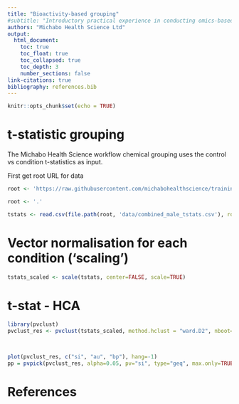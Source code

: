 ```yaml
---
title: "Bioactivity-based grouping"
#subtitle: "Introductory practical experience in conducting omics-based grouping"
authors: "Michabo Health Science Ltd"
output: 
  html_document:
    toc: true
    toc_float: true
    toc_collapsed: true
    toc_depth: 3
    number_sections: false
link-citations: true
bibliography: references.bib
---
```


```r
knitr::opts_chunk$set(echo = TRUE)
```

# t-statistic grouping

The Michabo Health Science workflow chemical grouping uses the control vs condition t-statistics as input. 


First get root URL for data
```r
root <- 'https://raw.githubusercontent.com/michabohealthscience/training-fsa/main'
```


```r
root <- '.'
```


```r
tstats <- read.csv(file.path(root, 'data/combined_male_tstats.csv'), row.names = 1)


```



# Vector normalisation for each condition ('scaling')



```r
tstats_scaled <- scale(tstats, center=FALSE, scale=TRUE)
```


# t-stat - HCA
```r
library(pvclust)
pvclust_res <- pvclust(tstats_scaled, method.hclust = "ward.D2", nboot=100)


  
plot(pvclust_res, c("si", "au", "bp"), hang=-1)
pp = pvpick(pvclust_res, alpha=0.05, pv="si", type="geq", max.only=TRUE)

```





# References
